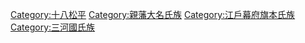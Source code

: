 [[Category:十八松平|Category:十八松平]]
[[Category:親藩大名氏族|Category:親藩大名氏族]]
[[Category:江戶幕府旗本氏族|Category:江戶幕府旗本氏族]]
[[Category:三河國氏族|Category:三河國氏族]]